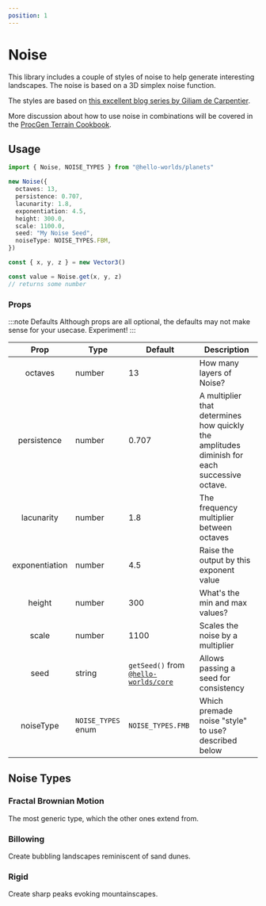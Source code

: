 ```yaml
---
position: 1
---
```


# Noise

This library includes a couple of styles of noise to help generate interesting landscapes. The noise is based on a 3D simplex noise function.

The styles are based on [this excellent blog series by Giliam de Carpentier](https://www.decarpentier.nl/scape-procedural-basics).

More discussion about how to use noise in combinations will be covered in the [ProcGen Terrain Cookbook](/docs/category/procgen-terrain-cookbook).

## Usage

```typescript
import { Noise, NOISE_TYPES } from "@hello-worlds/planets"

new Noise({
  octaves: 13,
  persistence: 0.707,
  lacunarity: 1.8,
  exponentiation: 4.5,
  height: 300.0,
  scale: 1100.0,
  seed: "My Noise Seed",
  noiseType: NOISE_TYPES.FBM,
})

const { x, y, z } = new Vector3()

const value = Noise.get(x, y, z)
// returns some number
```

### Props

:::note Defaults
Although props are all optional, the defaults may not make sense for your usecase. Experiment!
:::

|      Prop      | Type               | Default                                                      | Description                                                                                  |
| :------------: | ------------------ | ------------------------------------------------------------ | -------------------------------------------------------------------------------------------- |
|    octaves     | number             | 13                                                           | How many layers of Noise?                                                                    |
|  persistence   | number             | 0.707                                                        | A multiplier that determines how quickly the amplitudes diminish for each successive octave. |
|   lacunarity   | number             | 1.8                                                          | The frequency multiplier between octaves                                                     |
| exponentiation | number             | 4.5                                                          | Raise the output by this exponent value                                                      |
|     height     | number             | 300                                                          | What's the min and max values?                                                               |
|     scale      | number             | 1100                                                         | Scales the noise by a multiplier                                                             |
|      seed      | string             | `getSeed()` from [`@hello-worlds/core`](/docs/category/core) | Allows passing a seed for consistency                                                        |
|   noiseType    | `NOISE_TYPES` enum | `NOISE_TYPES.FMB`                                            | Which premade noise "style" to use? described below                                          |

## Noise Types

### Fractal Brownian Motion

The most generic type, which the other ones extend from.

### Billowing

Create bubbling landscapes reminiscent of sand dunes.

### Rigid

Create sharp peaks evoking mountainscapes.
